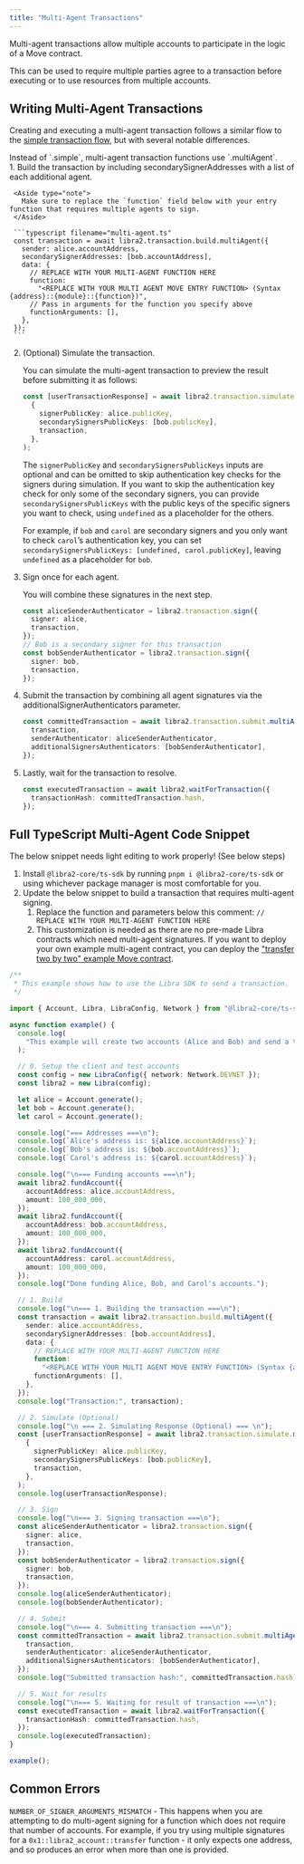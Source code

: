 ```yaml
---
title: "Multi-Agent Transactions"
---
```



Multi-agent transactions allow multiple accounts to participate in the logic of a Move contract.

This can be used to require multiple parties agree to a transaction before executing or to use resources from multiple accounts.

## Writing Multi-Agent Transactions

Creating and executing a multi-agent transaction follows a similar flow to the [simple transaction flow](/build/sdks/ts-sdk/building-transactions), but with several notable differences.

<Aside type="note">
  Instead of `.simple`, multi-agent transaction functions use `.multiAgent`.
</Aside>

<Steps>
  1. Build the transaction by including secondarySignerAddresses with a list of each additional agent.

     <Aside type="note">
       Make sure to replace the `function` field below with your entry function that requires multiple agents to sign.
     </Aside>

     ```typescript filename="multi-agent.ts"
     const transaction = await libra2.transaction.build.multiAgent({
       sender: alice.accountAddress,
       secondarySignerAddresses: [bob.accountAddress],
       data: {
         // REPLACE WITH YOUR MULTI-AGENT FUNCTION HERE
         function:
           "<REPLACE WITH YOUR MULTI AGENT MOVE ENTRY FUNCTION> (Syntax {address}::{module}::{function})",
         // Pass in arguments for the function you specify above
         functionArguments: [],
       },
     });
     ```

  2. (Optional) Simulate the transaction.

     You can simulate the multi-agent transaction to preview the result before submitting it as follows:

     ```typescript filename="multi-agent.ts"
     const [userTransactionResponse] = await libra2.transaction.simulate.multiAgent(
       {
         signerPublicKey: alice.publicKey,
         secondarySignersPublicKeys: [bob.publicKey],
         transaction,
       },
     );
     ```

     The `signerPublicKey` and `secondarySignersPublicKeys` inputs are optional and can be omitted to skip authentication key checks for the signers during simulation. If you want to skip the authentication key check for only some of the secondary signers, you can provide `secondarySignersPublicKeys` with the public keys of the specific signers you want to check, using `undefined` as a placeholder for the others.

     For example, if `bob` and `carol` are secondary signers and you only want to check `carol`’s authentication key, you can set `secondarySignersPublicKeys: [undefined, carol.publicKey]`, leaving `undefined` as a placeholder for `bob`.

  3. Sign once for each agent.

     You will combine these signatures in the next step.

     ```typescript filename="multi-agent.ts"
     const aliceSenderAuthenticator = libra2.transaction.sign({
       signer: alice,
       transaction,
     });
     // Bob is a secondary signer for this transaction
     const bobSenderAuthenticator = libra2.transaction.sign({
       signer: bob,
       transaction,
     });
     ```

  4. Submit the transaction by combining all agent signatures via the additionalSignerAuthenticators parameter.

     ```typescript filename="multi-agent.ts"
     const committedTransaction = await libra2.transaction.submit.multiAgent({
       transaction,
       senderAuthenticator: aliceSenderAuthenticator,
       additionalSignersAuthenticators: [bobSenderAuthenticator],
     });
     ```

  5. Lastly, wait for the transaction to resolve.

     ```typescript filename="multi-agent.ts"
     const executedTransaction = await libra2.waitForTransaction({
       transactionHash: committedTransaction.hash,
     });
     ```
</Steps>

## Full TypeScript Multi-Agent Code Snippet

<Aside type="caution">
  The below snippet needs light editing to work properly! (See below steps)
</Aside>

1. Install `@libra2-core/ts-sdk` by running `pnpm i @libra2-core/ts-sdk` or using whichever package manager is most comfortable for you.
2. Update the below snippet to build a transaction that requires multi-agent signing.
   1. Replace the function and parameters below this comment: `// REPLACE WITH YOUR MULTI-AGENT FUNCTION HERE`
   2. This customization is needed as there are no pre-made Libra contracts which need multi-agent signatures. If you want to deploy your own example multi-agent contract, you can deploy the ["transfer two by two" example Move contract](https://github.com/libra2org/libra2-ts-sdk/blob/main/tests/move/transfer/sources/script_two_by_two.move#L5).

```typescript filename="multi-agent.ts"
/**
 * This example shows how to use the Libra SDK to send a transaction.
 */

import { Account, Libra, LibraConfig, Network } from "@libra2-core/ts-sdk";

async function example() {
  console.log(
    "This example will create two accounts (Alice and Bob) and send a transaction transfering APT to Bob's account.",
  );

  // 0. Setup the client and test accounts
  const config = new LibraConfig({ network: Network.DEVNET });
  const libra2 = new Libra(config);

  let alice = Account.generate();
  let bob = Account.generate();
  let carol = Account.generate();

  console.log("=== Addresses ===\n");
  console.log(`Alice's address is: ${alice.accountAddress}`);
  console.log(`Bob's address is: ${bob.accountAddress}`);
  console.log(`Carol's address is: ${carol.accountAddress}`);

  console.log("\n=== Funding accounts ===\n");
  await libra2.fundAccount({
    accountAddress: alice.accountAddress,
    amount: 100_000_000,
  });
  await libra2.fundAccount({
    accountAddress: bob.accountAddress,
    amount: 100_000_000,
  });
  await libra2.fundAccount({
    accountAddress: carol.accountAddress,
    amount: 100_000_000,
  });
  console.log("Done funding Alice, Bob, and Carol's accounts.");

  // 1. Build
  console.log("\n=== 1. Building the transaction ===\n");
  const transaction = await libra2.transaction.build.multiAgent({
    sender: alice.accountAddress,
    secondarySignerAddresses: [bob.accountAddress],
    data: {
      // REPLACE WITH YOUR MULTI-AGENT FUNCTION HERE
      function:
        "<REPLACE WITH YOUR MULTI AGENT MOVE ENTRY FUNCTION> (Syntax {address}::{module}::{function})",
      functionArguments: [],
    },
  });
  console.log("Transaction:", transaction);

  // 2. Simulate (Optional)
  console.log("\n === 2. Simulating Response (Optional) === \n");
  const [userTransactionResponse] = await libra2.transaction.simulate.multiAgent(
    {
      signerPublicKey: alice.publicKey,
      secondarySignersPublicKeys: [bob.publicKey],
      transaction,
    },
  );
  console.log(userTransactionResponse);

  // 3. Sign
  console.log("\n=== 3. Signing transaction ===\n");
  const aliceSenderAuthenticator = libra2.transaction.sign({
    signer: alice,
    transaction,
  });
  const bobSenderAuthenticator = libra2.transaction.sign({
    signer: bob,
    transaction,
  });
  console.log(aliceSenderAuthenticator);
  console.log(bobSenderAuthenticator);

  // 4. Submit
  console.log("\n=== 4. Submitting transaction ===\n");
  const committedTransaction = await libra2.transaction.submit.multiAgent({
    transaction,
    senderAuthenticator: aliceSenderAuthenticator,
    additionalSignersAuthenticators: [bobSenderAuthenticator],
  });
  console.log("Submitted transaction hash:", committedTransaction.hash);

  // 5. Wait for results
  console.log("\n=== 5. Waiting for result of transaction ===\n");
  const executedTransaction = await libra2.waitForTransaction({
    transactionHash: committedTransaction.hash,
  });
  console.log(executedTransaction);
}

example();
```

## Common Errors

`NUMBER_OF_SIGNER_ARGUMENTS_MISMATCH` - This happens when you are attempting to do multi-agent signing for a function which does not require that number of accounts. For example, if you try using multiple signatures for a `0x1::libra2_account::transfer` function - it only expects one address, and so produces an error when more than one is provided.
